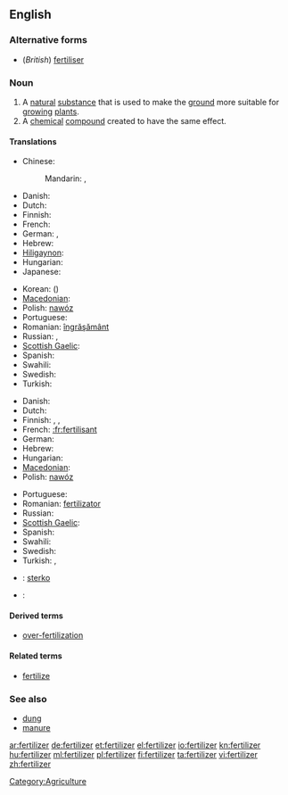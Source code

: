 ==English==

===Alternative forms===
* (''British'') [[fertiliser]]

===Noun===
{{en-noun|s|-}}

# A [[natural]] [[substance]] that is used to make the [[ground]] more suitable for [[grow]]ing [[plant]]s.
# A [[chemical]] [[compound]] created to have the same effect.

====Translations====
{{trans-top|a natural substance that is used to make the ground more suitable for growing plants}}
* Chinese:
*: Mandarin: {{t|zh|肥料|tr=féiliào|sc=Hani}}, {{t|zh|化肥|tr=huàféi|sc=Hani}}
* Danish: {{t|da|gødning|c}}
* Dutch: {{t+|nl|mest|m}}
* Finnish: {{t+|fi|lannoite}}
* French: {{t+|fr|fertilisant}}
* German: {{t+|de|Dünger|m}}, {{t-|de|Düngemittel|n}}
* Hebrew: {{t-|he|דשן|m|tr=deshen}}
* [[Hiligaynon]]: {{tø|hil|abono|alt=abóno}}
* Hungarian: {{t+|hu|trágya}}
* Japanese: {{t|ja|肥料|tr=ひりょう, hiryō|sc=Jpan}}
{{trans-mid}}
* Korean: {{t|ko|비료|tr=biryo|sc=Kore}} ({{t|ko|肥料|sc=Kore}})
* [[Macedonian]]: {{t|mk|ѓубриво|n|tr=ǵúbrivo}}
* Polish: [[nawóz]] {{m}}
* Portuguese: {{t+|pt|fertilizante|m}}
* Romanian: [[îngrăşământ]] {{n}}
* Russian: {{t|ru|удобрение|n|tr=udobrénije|sc=Cyrl}}, {{t|ru|навоз|m|tr=navóz|sc=Cyrl}}
* [[Scottish Gaelic]]: {{t-|gd|leasachadh|m|xs=Scottish Gaelic}}
* Spanish: {{t|es|abono orgánico|m}}
* Swahili: {{t+|sw|mbolea|xs=Swahili}}
* Swedish: {{t+|sv|gödsel|c}}
* Turkish: {{t+|tr|gübre}}
{{trans-bottom}}

{{trans-top|a chemical compound created to have the same effect.}}
* Danish: {{t|da|kunstgødning|c}}
* Dutch: {{t+|nl|kunstmest|m}}
* Finnish: {{t+|fi|lannoite}}, {{t-|fi|apulanta}}, {{t-|fi|keinolannoite}}
* French: [[:fr:fertilisant]]
* German: {{t|de|Handelsdünger|m}}
* Hebrew: {{t-|he|דשן|m|tr=deshen}}
* Hungarian: {{t|hu|táptalaj}}
* [[Macedonian]]: {{t|mk|вештачко ѓубриво|n|tr=véštačko ǵúbrivo}}
* Polish: [[nawóz]] {{m}}
{{trans-mid}}
* Portuguese: {{t+|pt|fertilizante|m}}
* Romanian: [[fertilizator]] {{n}}
* Russian: {{t|ru|удобрение|n|tr=udobrénije|sc=Cyrl}}
* [[Scottish Gaelic]]: {{t-|gd|leasachadh|m|xs=Scottish Gaelic}}
* Spanish: {{t-|es|fertilizante|m}}
* Swahili: {{t+|sw|mbolea|xs=Swahili}}
* Swedish: {{t|sv|konstgödsel|c}}
* Turkish: {{t|tr|yapay gübre}},  {{t|tr|suni gübre}}
{{trans-bottom}}
{{checktrans-top}}
* {{ttbc|Esperanto}}: [[sterko]]
* {{ttbc|French}}: {{t+|fr|engrais|m}}
{{trans-bottom}}

====Derived terms====
* [[over-fertilization]]

====Related terms====
* [[fertilize]]

===See also===
* [[dung]]
* [[manure]]

[[Category:Agriculture]]

[[ar:fertilizer]]
[[de:fertilizer]]
[[et:fertilizer]]
[[el:fertilizer]]
[[io:fertilizer]]
[[kn:fertilizer]]
[[hu:fertilizer]]
[[ml:fertilizer]]
[[pl:fertilizer]]
[[fi:fertilizer]]
[[ta:fertilizer]]
[[vi:fertilizer]]
[[zh:fertilizer]]